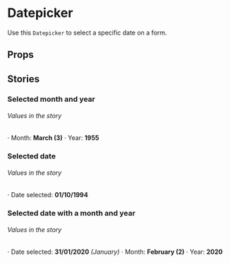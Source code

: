 
<Meta title="Molecules/Datepicker" component={Datepicker} />

# Datepicker

Use this `Datepicker` to select a specific date on a form.

<Preview>
  <Story name="default">
    <Datepicker label="Select a date" name="datepicker" />
  </Story>
</Preview>

## Props

<Props of={Datepicker} />

## Stories

### Selected month and year

<Story name="Default month and year">
  <Datepicker label="Select a date" name="datepicker" month={3} year={1955} />
</Story>

###### Values in the story

⋅ Month: **March (3)**
⋅ Year: **1955**

### Selected date

<Story name="Selected date">
  <Datepicker label="Select a date" name="datepicker" date="01/10/1994" />
</Story>

###### Values in the story

⋅ Date selected: **01/10/1994**

### Selected date with a month and year

<Story name="Selected date with a month and year">
  <Datepicker
    label="Select a date"
    name="datepicker"
    date="31/01/2020"
    month={2}
    year={2020}
  />
</Story>

###### Values in the story

⋅ Date selected: **31/01/2020** _(January)_
⋅ Month: **February (2)**
⋅ Year: **2020**
